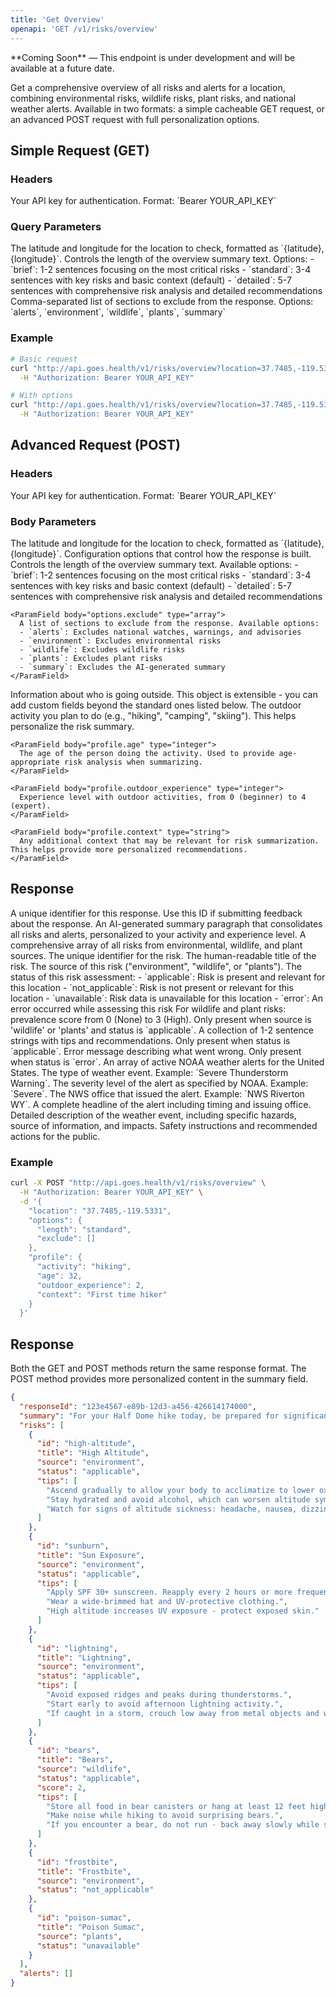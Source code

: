 ```yaml
---
title: 'Get Overview'
openapi: 'GET /v1/risks/overview'
---
```


<Note type="warning">
  **Coming Soon** — This endpoint is under development and will be available at a future date.
</Note>

Get a comprehensive overview of all risks and alerts for a location, combining environmental risks, wildlife risks, plant risks, and national weather alerts. Available in two formats: a simple cacheable GET request, or an advanced POST request with full personalization options.

## Simple Request (GET)

### Headers

<ParamField header="Authorization" type="string" required>
  Your API key for authentication. Format: `Bearer YOUR_API_KEY`
</ParamField>

### Query Parameters

<ParamField query="location" type="string" required>
  The latitude and longitude for the location to check, formatted as `{latitude},{longitude}`.
</ParamField>

<ParamField query="length" type="string">
  Controls the length of the overview summary text. Options:
  - `brief`: 1-2 sentences focusing on the most critical risks
  - `standard`: 3-4 sentences with key risks and basic context (default)
  - `detailed`: 5-7 sentences with comprehensive risk analysis and detailed recommendations
</ParamField>

<ParamField query="exclude" type="string">
  Comma-separated list of sections to exclude from the response. Options: `alerts`, `environment`, `wildlife`, `plants`, `summary`
</ParamField>

### Example

```bash
# Basic request
curl "http://api.goes.health/v1/risks/overview?location=37.7485,-119.5331" \
  -H "Authorization: Bearer YOUR_API_KEY"

# With options
curl "http://api.goes.health/v1/risks/overview?location=37.7485,-119.5331&length=detailed&exclude=alerts" \
  -H "Authorization: Bearer YOUR_API_KEY"
```

## Advanced Request (POST)

### Headers

<ParamField header="Authorization" type="string" required>
  Your API key for authentication. Format: `Bearer YOUR_API_KEY`
</ParamField>

### Body Parameters

<ParamField body="location" type="string" required>
  The latitude and longitude for the location to check, formatted as `{latitude},{longitude}`.
</ParamField>

<ParamField body="options" type="object">
  Configuration options that control how the response is built.
  <Expandable title="options properties">
    <ParamField body="options.length" type="string">
      Controls the length of the overview summary text. Available options:
      - `brief`: 1-2 sentences focusing on the most critical risks
      - `standard`: 3-4 sentences with key risks and basic context (default)
      - `detailed`: 5-7 sentences with comprehensive risk analysis and detailed recommendations
    </ParamField>
    
    <ParamField body="options.exclude" type="array">
      A list of sections to exclude from the response. Available options:
      - `alerts`: Excludes national watches, warnings, and advisories
      - `environment`: Excludes environmental risks
      - `wildlife`: Excludes wildlife risks
      - `plants`: Excludes plant risks
      - `summary`: Excludes the AI-generated summary
    </ParamField>
  </Expandable>
</ParamField>

<ParamField body="profile" type="object">
  Information about who is going outside. This object is extensible - you can add custom fields beyond the standard ones listed below.
  <Expandable title="profile properties">
    <ParamField body="profile.activity" type="string">
      The outdoor activity you plan to do (e.g., "hiking", "camping", "skiing"). This helps personalize the risk summary.
    </ParamField>
    
    <ParamField body="profile.age" type="integer">
      The age of the person doing the activity. Used to provide age-appropriate risk analysis when summarizing.
    </ParamField>
    
    <ParamField body="profile.outdoor_experience" type="integer">
      Experience level with outdoor activities, from 0 (beginner) to 4 (expert).
    </ParamField>
    
    <ParamField body="profile.context" type="string">
      Any additional context that may be relevant for risk summarization. This helps provide more personalized recommendations.
    </ParamField>
  </Expandable>
</ParamField>

## Response

<ResponseField name="responseId" type="string">
  A unique identifier for this response. Use this ID if submitting feedback about the response.
</ResponseField>

<ResponseField name="summary" type="string">
  An AI-generated summary paragraph that consolidates all risks and alerts, personalized to your activity and experience level.
</ResponseField>

<ResponseField name="risks" type="array">
  A comprehensive array of all risks from environmental, wildlife, and plant sources.
  <Expandable title="child attributes">
    <ResponseField name="id" type="string">
      The unique identifier for the risk.
    </ResponseField>
    <ResponseField name="title" type="string">
      The human-readable title of the risk.
    </ResponseField>
    <ResponseField name="source" type="string">
      The source of this risk ("environment", "wildlife", or "plants").
    </ResponseField>
    <ResponseField name="status" type="enum">
      The status of this risk assessment:
      - `applicable`: Risk is present and relevant for this location
      - `not_applicable`: Risk is not present or relevant for this location  
      - `unavailable`: Risk data is unavailable for this location
      - `error`: An error occurred while assessing this risk
    </ResponseField>
    <ResponseField name="score" type="integer">
      For wildlife and plant risks: prevalence score from 0 (None) to 3 (High). Only present when source is 'wildlife' or 'plants' and status is `applicable`.
    </ResponseField>
    <ResponseField name="tips" type="array">
      A collection of 1-2 sentence strings with tips and recommendations. Only present when status is `applicable`.
    </ResponseField>
    <ResponseField name="error" type="string">
      Error message describing what went wrong. Only present when status is `error`.
    </ResponseField>
  </Expandable>
</ResponseField>

<ResponseField name="alerts" type="array">
  An array of active NOAA weather alerts for the United States.
  <Expandable title="child attributes">
    <ResponseField name="event" type="string">
      The type of weather event. Example: `Severe Thunderstorm Warning`.
    </ResponseField>
    <ResponseField name="severity" type="string">
      The severity level of the alert as specified by NOAA. Example: `Severe`.
    </ResponseField>
    <ResponseField name="senderName" type="string">
      The NWS office that issued the alert. Example: `NWS Riverton WY`.
    </ResponseField>
    <ResponseField name="headline" type="string">
      A complete headline of the alert including timing and issuing office.
    </ResponseField>
    <ResponseField name="description" type="string">
      Detailed description of the weather event, including specific hazards, source of information, and impacts.
    </ResponseField>
    <ResponseField name="instruction" type="string">
      Safety instructions and recommended actions for the public.
    </ResponseField>
  </Expandable>
</ResponseField>

### Example

```bash
curl -X POST "http://api.goes.health/v1/risks/overview" \
  -H "Authorization: Bearer YOUR_API_KEY" \
  -d '{
    "location": "37.7485,-119.5331",
    "options": {
      "length": "standard",
      "exclude": []
    },
    "profile": {
      "activity": "hiking",
      "age": 32,
      "outdoor_experience": 2,
      "context": "First time hiker"
    }
  }'
```

## Response

Both the GET and POST methods return the same response format. The POST method provides more personalized content in the summary field.

```json
{
  "responseId": "123e4567-e89b-12d3-a456-426614174000",
  "summary": "For your Half Dome hike today, be prepared for significant elevation gain and exposed terrain. The combination of high altitude, bear activity, and lightning risk requires careful planning. Start early and monitor weather conditions closely.",
  "risks": [
    {
      "id": "high-altitude",
      "title": "High Altitude",
      "source": "environment",
      "status": "applicable",
      "tips": [
        "Ascend gradually to allow your body to acclimatize to lower oxygen levels.",
        "Stay hydrated and avoid alcohol, which can worsen altitude symptoms.",
        "Watch for signs of altitude sickness: headache, nausea, dizziness, fatigue."
      ]
    },
    {
      "id": "sunburn",
      "title": "Sun Exposure",
      "source": "environment",
      "status": "applicable",
      "tips": [
        "Apply SPF 30+ sunscreen. Reapply every 2 hours or more frequently if sweating.",
        "Wear a wide-brimmed hat and UV-protective clothing.",
        "High altitude increases UV exposure - protect exposed skin."
      ]
    },
    {
      "id": "lightning",
      "title": "Lightning",
      "source": "environment",
      "status": "applicable",
      "tips": [
        "Avoid exposed ridges and peaks during thunderstorms.",
        "Start early to avoid afternoon lightning activity.",
        "If caught in a storm, crouch low away from metal objects and water."
      ]
    },
    {
      "id": "bears",
      "title": "Bears",
      "source": "wildlife",
      "status": "applicable",
      "score": 2,
      "tips": [
        "Store all food in bear canisters or hang at least 12 feet high.",
        "Make noise while hiking to avoid surprising bears.",
        "If you encounter a bear, do not run - back away slowly while speaking calmly."
      ]
    },
    {
      "id": "frostbite",
      "title": "Frostbite",
      "source": "environment",
      "status": "not_applicable"
    },
    {
      "id": "poison-sumac",
      "title": "Poison Sumac",
      "source": "plants",
      "status": "unavailable"
    }
  ],
  "alerts": []
}